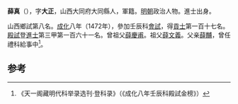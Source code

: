'''薛真'''（{{bd|1441年||？}}），字'''大正'''，山西大同府大同縣人，軍籍。[[明朝|明朝]]政治人物。進士出身。

山西鄉試第八名。[[成化|成化]]八年（1472年），參加壬辰科[[會試|會試]]，得[[貢士|貢士]]第一百十七名。[[殿試|殿試]]登[[進士|進士]]第三甲第一百六十一名。曾祖父[[薛慶甫|薛慶甫]]。祖父[[薛文義|薛文義]]。父亲[[薛黼|薛黼]]，曾任禮科給事中<ref>《天一阁藏明代科举录选刊·登科录》（《成化八年壬辰科殿試金榜》）</ref>。

==参考==
{{reflist}}
{{明朝人物小作品}}
{{成化八年壬辰科殿試金榜}}
